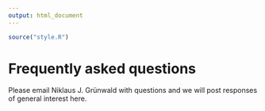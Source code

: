 ```yaml
---
output: html_document
---
```


```r
source("style.R")
```

# Frequently asked questions

Please email Niklaus J. Grünwald with questions and we will post responses of general interest here.
